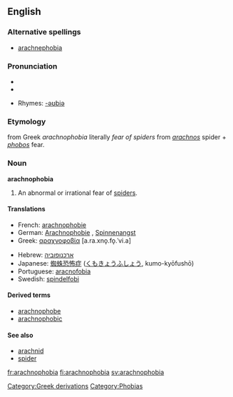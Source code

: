 ==English==

===Alternative spellings===
* [[arachnephobia]]

===Pronunciation===
*{{enPR|a-rach*no-pho*bi-a}}
*{{IPA|/æˌɻæknəˈfəʊbɪə/}}
{{rfap}}
*Rhymes: [[Rhymes:English:-əʊbiə|-əʊbiə]]

===Etymology===
{{L.}} from Greek ''arachnophobia'' literally ''fear of spiders'' from ''[[arachnos]]'' spider + ''[[phobos]]'' fear.

===Noun===
{{wikipedia}}
'''arachnophobia'''

# An abnormal or irrational fear of [[spider]]s.

====Translations====
{{top}}
*French: [[arachnophobie]]
*German: [[Arachnophobie]] {{f}}, [[Spinnenangst]] {{f}}
*Greek: [[αραχνοφοβία]] [a.ra.xno̞.fo̞.ˈvi.a] {{f}}
{{mid}}
*Hebrew: [[:he:ארכנופוביה|ארכנופוביה]]
*Japanese: [[蜘蛛恐怖症]] ([[くもきょうふしょう]], kumo-kyōfushō)
*Portuguese: [[aracnofobia]] {{f}}
*Swedish: [[spindelfobi]]
{{bottom}}

====Derived terms====
* [[arachnophobe]]
* [[arachnophobic]]

====See also====
*[[arachnid]]
*[[spider]]

[[Category:Greek derivations]]
[[Category:Phobias]]

[[fr:arachnophobia]]
[[fi:arachnophobia]]
[[sv:arachnophobia]]